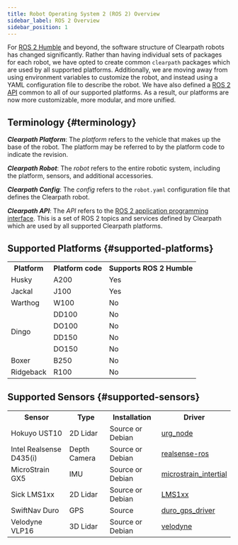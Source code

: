 ```yaml
---
title: Robot Operating System 2 (ROS 2) Overview
sidebar_label: ROS 2 Overview
sidebar_position: 1
---
```


For [ROS 2 Humble](https://docs.ros.org/en/humble/index.html) and beyond, the software structure of Clearpath robots has changed significantly. Rather than having individual sets of packages for each
robot, we have opted to create common `clearpath` packages which are used by all supported platforms. Additionally, we are moving away from using environment variables
to customize the robot, and instead using a YAML configuration file to describe the robot. We have also defined a [ROS 2 API](api/overview) common to all of our supported platforms. As a result,
our platforms are now more customizable, more modular, and more unified.


## Terminology {#terminology}

***Clearpath Platform***: The *platform* refers to the vehicle that makes up the base of the robot. The platform may be referred to by
the platform code to indicate the revision.

***Clearpath Robot***: The *robot* refers to the entire robotic system, including the platform, sensors, and additional accessories.

***Clearpath Config***: The *config* refers to the `robot.yaml` configuration file that defines the Clearpath robot.

***Clearpath API***: The *API* refers to the [ROS 2 application programming interface](api/overview). This is a set of ROS 2 topics and services defined
by Clearpath which are used by all supported Clearpath platforms.


## Supported Platforms {#supported-platforms}

<table>
  <tr>
    <th>Platform</th>
    <th>Platform code</th>
    <th>Supports ROS 2 Humble</th>
  </tr>

  <tr>
    <td>Husky</td>
    <td>A200</td>
    <td>Yes</td>
  </tr>

  <tr>
    <td>Jackal</td>
    <td>J100</td>
    <td>Yes</td>
  </tr>

  <tr>
    <td>Warthog</td>
    <td>W100</td>
    <td>No</td>
  </tr>

  <tr>
    <td rowspan="5">Dingo</td>
  </tr>
  <tr>
    <td>DD100</td>
    <td>No</td>
  </tr>
  <tr>
    <td>DO100</td>
    <td>No</td>
  </tr>
  <tr>
    <td>DD150</td>
    <td>No</td>
  </tr>
  <tr>
    <td>DO150</td>
    <td>No</td>
  </tr>

  <tr>
    <td>Boxer</td>
    <td>B250</td>
    <td>No</td>
  </tr>

  <tr>
    <td>Ridgeback</td>
    <td>R100</td>
    <td>No</td>
  </tr>
</table>

## Supported Sensors {#supported-sensors}

<table>
  <tr>
    <th>Sensor</th>
    <th>Type</th>
    <th>Installation</th>
    <th>Driver</th>
  </tr>

  <tr>
    <td>Hokuyo UST10</td>
    <td>2D Lidar</td>
    <td>Source or Debian</td>
    <td><a href="https://github.com/ros-drivers/urg_node">urg_node</a></td>
  </tr>

  <tr>
    <td>Intel Realsense D435(i)</td>
    <td>Depth Camera</td>
    <td>Source or Debian</td>
    <td><a href="https://github.com/IntelRealSense/realsense-ros/tree/ros2-development">realsense-ros</a></td>
  </tr>

  <tr>
    <td>MicroStrain GX5</td>
    <td>IMU</td>
    <td>Source or Debian</td>
    <td><a href="https://github.com/LORD-MicroStrain/microstrain_inertial/tree/ros2">microstrain_intertial</a></td>
  </tr>

  <tr>
    <td>Sick LMS1xx</td>
    <td>2D Lidar</td>
    <td>Source or Debian</td>
    <td><a href="https://github.com/clearpathrobotics/LMS1xx">LMS1xx</a></td>
  </tr>

  <tr>
    <td>SwiftNav Duro</td>
    <td>GPS</td>
    <td>Source</td>
    <td><a href="https://github.com/szenergy/duro_gps_driver/tree/ros2-humble">duro_gps_driver</a></td>
  </tr>

  <tr>
    <td>Velodyne VLP16</td>
    <td>3D Lidar</td>
    <td>Source or Debian</td>
    <td><a href="https://github.com/ros-drivers/velodyne/tree/ros2">velodyne</a></td>
  </tr>

</table>